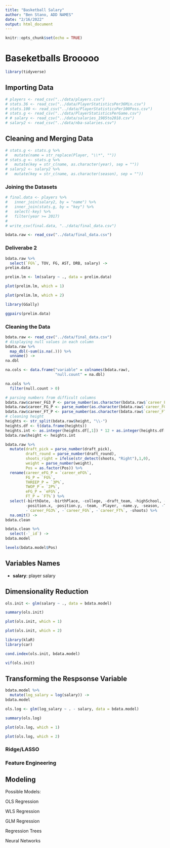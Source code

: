 ```yaml
---
title: "Basketball Salary"
author: "Ben Stano, ADD NAMES"
date: "2/16/2022"
output: html_document
---
```


```r
knitr::opts_chunk$set(echo = TRUE)
```

# Baseketballs Brooooo

```r
library(tidyverse)
```

## Importing Data

```r
# players <- read_csv("../data/players.csv")
# stats.36 <- read_csv("../data/PlayerStatisticsPer36Min.csv")
# stats.100 <- read_csv("../data/PlayerStatisticsPer100Poss.csv")
# stats.g <- read_csv("../data/PlayerStatisticsPerGame.csv")
# # salary <- read_csv("../data/salaries_1985to2018.csv")
# salary2 <- read_csv("../data/nba-salaries.csv")
```

## Cleaning and Merging Data

```r
# stats.g <- stats.g %>%
#   mutate(name = str_replace(Player, "\\*", ""))
# stats.g <- stats.g %>%
#   mutate(key = str_c(name, as.character(year), sep = ""))
# salary2 <- salary2 %>%
#   mutate(key = str_c(name, as.character(season), sep = ""))
```

### Joining the Datasets

```r
# final.data <- players %>%
#   inner_join(salary2, by = "name") %>%
#   inner_join(stats.g, by = "key") %>%
#   select(-key) %>%
#   filter(year >= 2017)
# 
# write_csv(final.data, "../data/final_data.csv")

bdata.raw <- read_csv("../data/final_data.csv")
```

### Deliverabe 2

```r
bdata.raw %>%
  select(`FG%`, TOV, FG, AST, DRB, salary) ->
prelim.data

prelim.lm <- lm(salary ~ ., data = prelim.data)

plot(prelim.lm, which = 1)

plot(prelim.lm, which = 2)
```

```r
library(GGally)

ggpairs(prelim.data)
```

### Cleaning the Data

```r
bdata.raw <- read_csv("../data/final_data.csv")
# displaying null values in each column
bdata.raw %>%
  map_dbl(~sum(is.na(.))) %>%
  unname() ->
na.dbl

na.cols <- data.frame("variable" = colnames(bdata.raw),
                      "null.count" = na.dbl)

na.cols %>%
  filter(null.count > 0)

# parsing numbers from difficult columns
bdata.raw$career_FG3_P <- parse_number(as.character(bdata.raw$`career_FG3%`))
bdata.raw$career_FG_P <- parse_number(as.character(bdata.raw$`career_FG%`))
bdata.raw$career_FT_P <- parse_number(as.character(bdata.raw$`career_FT%`))
# cleaning height
heights <- str_split(bdata.raw$height, "\\-")
heights.df <- t(data.frame(heights))
heights.int <- as.integer(heights.df[,1]) * 12 + as.integer(heights.df[,2])
bdata.raw$height <- heights.int

bdata.raw %>%
  mutate(draft_pick = parse_number(draft_pick),
         draft_round = parse_number(draft_round),
         shoots_right = ifelse(str_detect(shoots, "Right"),1,0),
         weight = parse_number(weight),
         Pos = as.factor(Pos)) %>%
  rename(career_eFG_P = `career_eFG%`,
         FG_P = `FG%`,
         THREEP_P = `3P%`,
         TWOP_P = `2P%`,
         eFG_P = `eFG%`,
         FT_P = `FT%`) %>%
  select(-birthDate, -birthPlace, -college, -draft_team, -highSchool, -name.x,
         -position.x, -position.y, -team, -Player, -name.y, -season, -Tm,
         -`career_FG3%`, -`career_FG%`, -`career_FT%`, -shoots) %>%
  na.omit() ->
bdata.clean

bdata.clean %>%
  select(-`_id`) ->
bdata.model
```

```r
levels(bdata.model$Pos)
```

## Variables Names

 - **salary**: player salary 

## Dimensionality Reduction

```r
ols.init <- glm(salary ~ ., data = bdata.model)

summary(ols.init)

plot(ols.init, which = 1)

plot(ols.init, which = 2)
```

```r
library(klaR)
library(car)

cond.index(ols.init, bdata.model)

vif(ols.init)
```

## Transforming the Respsonse Variable

```r
bdata.model %>%
  mutate(log_salary = log(salary)) -> 
bdata.model
```

```r
ols.log <- glm(log_salary ~ . - salary, data = bdata.model)

summary(ols.log)

plot(ols.log, which = 1)

plot(ols.log, which = 2)
```


### Ridge/LASSO

### Feature Engineering

## Modeling

Possible Models:

OLS Regression

WLS Regression

GLM Regression

Regression Trees

Neural Networks


